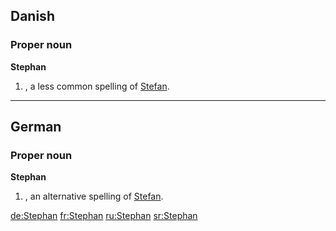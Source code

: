 ==Danish==

===Proper noun===
'''Stephan'''

# {{given name|male|lang=da}}, a less common spelling of [[Stefan]].

----

==German==

===Proper noun===
'''Stephan'''

# {{given name|male|lang=de}}, an alternative spelling of [[Stefan]].

[[de:Stephan]]
[[fr:Stephan]]
[[ru:Stephan]]
[[sr:Stephan]]